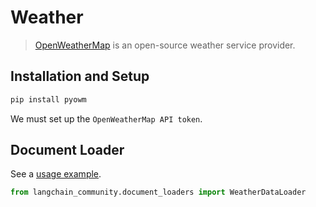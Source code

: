 # Weather

>[OpenWeatherMap](https://openweathermap.org/) is an open-source weather service provider.



## Installation and Setup

```bash
pip install pyowm
```

We must set up the `OpenWeatherMap API token`.

## Document Loader

See a [usage example](/docs/integrations/document_loaders/weather).

```python
from langchain_community.document_loaders import WeatherDataLoader
```
